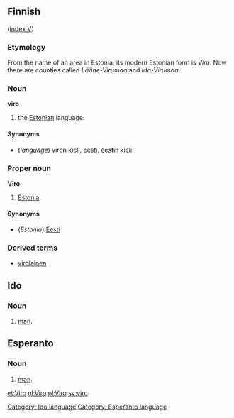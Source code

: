 ==Finnish==
([[Wiktionary:Finnish_index_v|index V]])

===Etymology===
From the name of an area in Estonia; its modern Estonian form is ''Viru''. Now there are counties called ''Lääne-Virumaa'' and ''Ida-Virumaa''.

===Noun===
'''viro'''

# the [[Estonian]] language.

====Synonyms====
*(''language'') [[viron kieli]], [[eesti]], [[eestin kieli]]

===Proper noun===
'''Viro'''

# [[Estonia]].

====Synonyms====
*(''Estonia'') [[Eesti]]

===Derived terms===
*[[virolainen]]

==Ido==
===Noun===
# [[man]].


[[Category: Ido language]]
==Esperanto==
===Noun===
# [[man]].
[[Category: Esperanto language]]

[[et:Viro]]
[[nl:Viro]]
[[pl:Viro]]
[[sv:viro]]